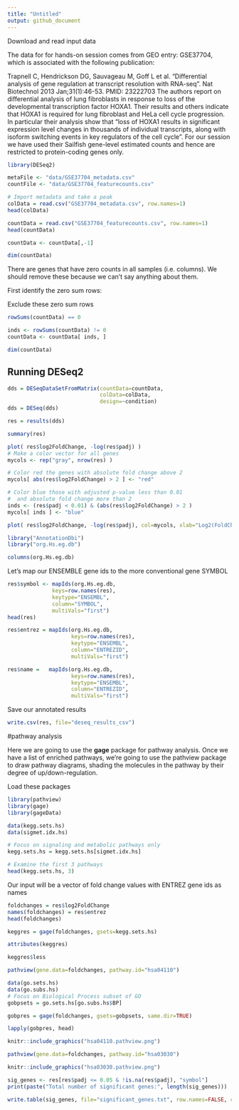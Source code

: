 ```yaml
---
title: "Untitled"
output: github_document
---
```

Download and read input data

The data for for hands-on session comes from GEO entry: GSE37704, which is associated with the following publication:

Trapnell C, Hendrickson DG, Sauvageau M, Goff L et al. "Differential analysis of gene regulation at transcript resolution with RNA-seq". Nat Biotechnol 2013 Jan;31(1):46-53. PMID: 23222703
The authors report on differential analysis of lung fibroblasts in response to loss of the developmental transcription factor HOXA1. Their results and others indicate that HOXA1 is required for lung fibroblast and HeLa cell cycle progression. In particular their analysis show that "loss of HOXA1 results in significant expression level changes in thousands of individual transcripts, along with isoform switching events in key regulators of the cell cycle". For our session we have used their Sailfish gene-level estimated counts and hence are restricted to protein-coding genes only.

```r
library(DESeq2)
```
```r
metaFile <- "data/GSE37704_metadata.csv"
countFile <- "data/GSE37704_featurecounts.csv"

# Import metadata and take a peak
colData = read.csv("GSE37704_metadata.csv", row.names=1)
head(colData)
```

```r
countData = read.csv("GSE37704_featurecounts.csv", row.names=1)
head(countData)
```
```r
countData <- countData[,-1]
```

```r
dim(countData)
```

There are genes that have zero counts in all samples (i.e. columns). We should remove these because we can't say anything about them.

First identify the zero sum rows:

Exclude these zero sum rows
```r
rowSums(countData) == 0
```

```r
inds <- rowSums(countData) != 0
countData <- countData[ inds, ]
```

```r
dim(countData)
```

## Running DESeq2

```r
dds = DESeqDataSetFromMatrix(countData=countData,
                             colData=colData,
                             design=~condition)
dds = DESeq(dds)
```

```r
res = results(dds)
```

```r
summary(res)
```

```r
plot( res$log2FoldChange, -log(res$padj) )
# Make a color vector for all genes
mycols <- rep("gray", nrow(res) )

# Color red the genes with absolute fold change above 2
mycols[ abs(res$log2FoldChange) > 2 ] <- "red"

# Color blue those with adjusted p-value less than 0.01
#  and absolute fold change more than 2
inds <- (res$padj < 0.01) & (abs(res$log2FoldChange) > 2 )
mycols[ inds ] <- "blue"

plot( res$log2FoldChange, -log(res$padj), col=mycols, xlab="Log2(FoldChange)", ylab="-Log(P-value)" )
```
```r
library("AnnotationDbi")
library("org.Hs.eg.db")

columns(org.Hs.eg.db)
```

Let's map our ENSEMBLE gene ids to the more conventional gene SYMBOL

```r
res$symbol <- mapIds(org.Hs.eg.db,
              keys=row.names(res), 
              keytype="ENSEMBL",
              column="SYMBOL",
              multiVals="first")
head(res)

res$entrez = mapIds(org.Hs.eg.db,
                    keys=row.names(res),
                    keytype="ENSEMBL",
                    column="ENTREZID",
                    multiVals="first")

res$name =   mapIds(org.Hs.eg.db,
                    keys=row.names(res),
                    keytype="ENSEMBL",
                    column="ENTREZID",
                    multiVals="first")
```
Save our annotated results
```r
write.csv(res, file="deseq_results_csv")
```

#pathway analysis

Here we are going to use the **gage** package for pathway analysis. Once we have a list of enriched pathways, we're going to use the pathview package to draw pathway diagrams, shading the molecules in the pathway by their degree of up/down-regulation.

Load these packages

```r
library(pathview)
library(gage)
library(gageData)
```

```r
data(kegg.sets.hs)
data(sigmet.idx.hs)

# Focus on signaling and metabolic pathways only
kegg.sets.hs = kegg.sets.hs[sigmet.idx.hs]

# Examine the first 3 pathways
head(kegg.sets.hs, 3)
```

Our input will be a vector of fold change values with ENTREZ gene ids as names
```r
foldchanges = res$log2FoldChange
names(foldchanges) = res$entrez
head(foldchanges)
```

```r
keggres = gage(foldchanges, gsets=kegg.sets.hs)
```

```r
attributes(keggres)
```

```r
keggres$less
```

```r
pathview(gene.data=foldchanges, pathway.id="hsa04110")

```


```r
data(go.sets.hs)
data(go.subs.hs)
# Focus on Biological Process subset of GO
gobpsets = go.sets.hs[go.subs.hs$BP]

gobpres = gage(foldchanges, gsets=gobpsets, same.dir=TRUE)

lapply(gobpres, head)
```

```r
knitr::include_graphics("hsa04110.pathview.png")
```

```r
pathview(gene.data=foldchanges, pathway.id="hsa03030")
```

```r
knitr::include_graphics("hsa03030.pathview.png")
```

```r
sig_genes <- res[res$padj <= 0.05 & !is.na(res$padj), "symbol"]
print(paste("Total number of significant genes:", length(sig_genes)))
```


```r
write.table(sig_genes, file="significant_genes.txt", row.names=FALSE, col.names=FALSE, quote=FALSE)
```

